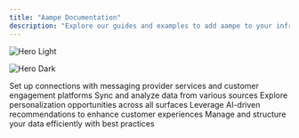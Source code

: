```yaml
---
title: "Aampe Documentation"
description: "Explore our guides and examples to add aampe to your infrastructure"
---
```


<img
  className="block dark:hidden"
  src="/images/image-light.png"
  alt="Hero Light"
/>

<img
  className="hidden dark:block"
  src="/images/hero-dark.png"
  alt="Hero Dark"
/>

<CardGroup cols={2}>
  <Card title="Integration with CEPs and Messaging Providers" icon="message" href="https://mintlify.com/docs/quickstart">
    Set up connections with messaging provider services and customer engagement platforms
  </Card>
  <Card title="Integrations with Data Platforms" icon="database" href="https://mintlify.com/docs/development">
    Sync and analyze data from various sources
  </Card>
  <Card title="Surfaces" icon="mobile" href="https://mintlify.com/docs/development">
    Explore personalization opportunities across all surfaces
  </Card>
  <Card title="Recommender" icon="sliders" href="https://mintlify.com/docs/development">
    Leverage AI-driven recommendations to enhance customer experiences
  </Card>
  <Card title="Data Models" icon="gear" href="https://mintlify.com/docs/development">
    Manage and structure your data efficiently with best practices
  </Card>
</CardGroup>